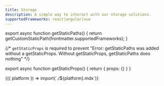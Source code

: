 ```yaml
---
title: Storage
description: A simple way to interact with our storage solutions.
supportedFrameworks: react|angular|vue
---
```



export async function getStaticPaths() {
  return getCustomStaticPath(frontmatter.supportedFrameworks);
}

{/*  `getStaticProps` is required to prevent "Error: getStaticPaths was added without a getStaticProps. Without getStaticProps, getStaticPaths does nothing" */}

export async function getStaticProps() {
  return { props: {} }
}

<Fragment useCommonWebContent>
  {({ platform }) => import(`./${platform}.mdx`)}
</Fragment>
